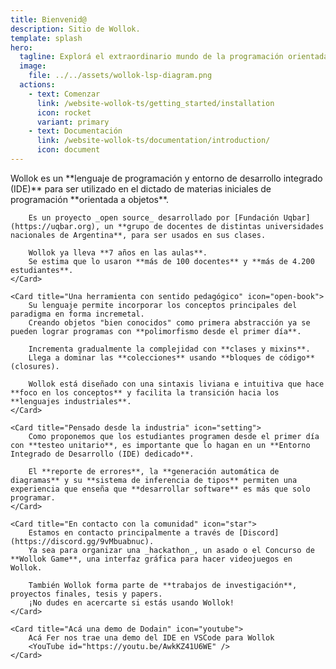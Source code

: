 ```yaml
---
title: Bienvenid@
description: Sitio de Wollok.
template: splash
hero:
  tagline: Explorá el extraordinario mundo de la programación orientada a objetos con Wollok
  image:
    file: ../../assets/wollok-lsp-diagram.png
  actions:
    - text: Comenzar
      link: /website-wollok-ts/getting_started/installation
      icon: rocket
      variant: primary
    - text: Documentación
      link: /website-wollok-ts/documentation/introduction/
      icon: document
---
```




<CardGrid stagger>
	<Card title="¿Qué es Wollok?" icon="rocket">
		Wollok es un **lenguaje de programación y entorno de desarrollo integrado (IDE)** para ser utilizado en el dictado de materias iniciales de programación **orientada a objetos**. 

		Es un proyecto _open source_ desarrollado por [Fundación Uqbar](https://uqbar.org), un **grupo de docentes de distintas universidades nacionales de Argentina**, para ser usados en sus clases.

		Wollok ya lleva **7 años en las aulas**. 
		Se estima que lo usaron **más de 100 docentes** y **más de 4.200 estudiantes**.
	</Card>

	<Card title="Una herramienta con sentido pedagógico" icon="open-book">
		Su lenguaje permite incorporar los conceptos principales del paradigma en forma incremetal.
		Creando objetos "bien conocidos" como primera abstracción ya se pueden lograr programas con **polimorfismo desde el primer día**.

		Incrementa gradualmente la complejidad con **clases y mixins**.
		Llega a dominar las **colecciones** usando **bloques de código** (closures).

		Wollok está diseñado con una sintaxis liviana e intuitiva que hace **foco en los conceptos** y facilita la transición hacia los **lenguajes industriales**.
	</Card>

	<Card title="Pensado desde la industria" icon="setting">
		Como proponemos que los estudiantes programen desde el primer día con **testeo unitario**, es importante que lo hagan en un **Entorno Integrado de Desarrollo (IDE) dedicado**.
		
		El **reporte de errores**, la **generación automática de diagramas** y su **sistema de inferencia de tipos** permiten una experiencia que enseña que **desarrollar software** es más que solo programar.
	</Card>

	<Card title="En contacto con la comunidad" icon="star">
		Estamos en contacto principalmente a través de [Discord](https://discord.gg/9vMbuabnuc).
		Ya sea para organizar una _hackathon_, un asado o el Concurso de **Wollok Game**, una interfaz gráfica para hacer videojuegos en Wollok.

		También Wollok forma parte de **trabajos de investigación**, proyectos finales, tesis y papers.
		¡No dudes en acercarte si estás usando Wollok!
	</Card>

	<Card title="Acá una demo de Dodain" icon="youtube">
		Acá Fer nos trae una demo del IDE en VSCode para Wollok
		<YouTube id="https://youtu.be/AwkKZ41U6WE" />
	</Card>
</CardGrid>
